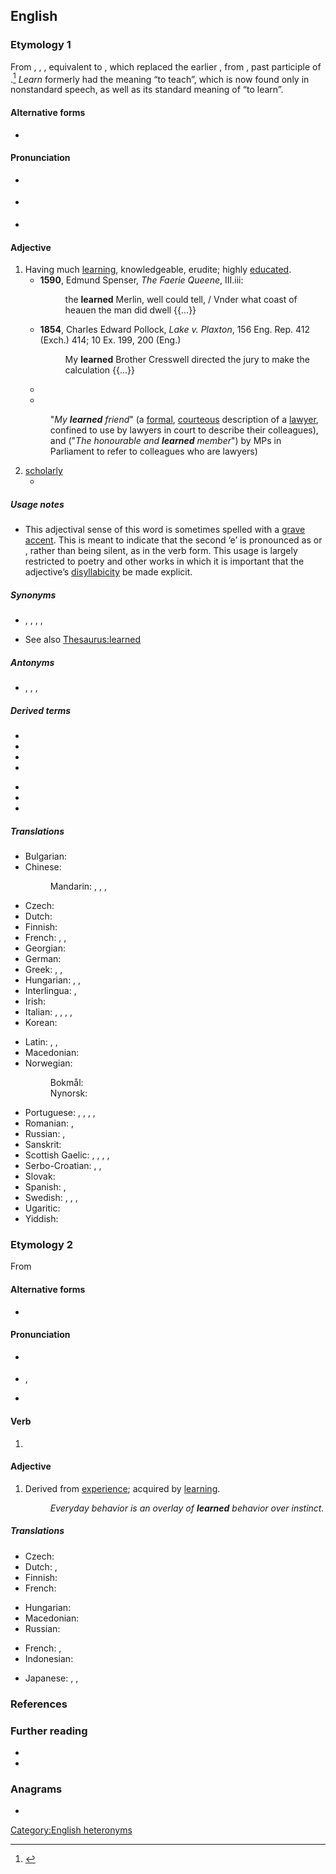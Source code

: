 {{also|Learned|learnèd}}
==English==

===Etymology 1===
From {{inh|en|enm|lerned}}, {{m|enm|lernd}}, {{m|enm|lernyd}}, equivalent to {{affix|en|learn|-ed}}, which replaced the earlier {{m|enm|lered||taught}}, from {{der|en|ang|lǣred|(ġe)lǣred}}, past participle of {{m|ang|lǣran||to teach}}.<ref>{{R:OED Online|code=106719|part of speech=adj}}</ref> ''Learn'' formerly had the meaning “to teach”, which is now found only in nonstandard speech, as well as its standard meaning of “to learn”.

====Alternative forms====
* {{l|en|learnèd}}

====Pronunciation====
* {{a|UK}} {{IPA|en|/ˈlɜːnɪd/}}
* {{a|US}} {{IPA|en|/ˈlɝnɪd/}}
* {{audio|en|LL-Q1860 (eng)-Vealhurl-learned (adj).wav|Audio (UK)}}

====Adjective====
{{en-adj}}

# Having much [[learning]], knowledgeable, erudite; highly [[educated]].
#* '''1590''', Edmund Spenser, ''The Faerie Queene'', III.iii:
#*: the '''learned''' Merlin, well could tell, / Vnder what coast of heauen the man did dwell {{...}}
#* '''1854''', Charles Edward Pollock, ''Lake v. Plaxton'', 156 Eng. Rep. 412 (Exch.) 414; 10 Ex. 199, 200 (Eng.)
#*: My '''learned''' Brother Cresswell directed the jury to make the calculation {{...}}
#* {{quote-journal
|en
|year=2011
|month=Feb
|author=Jess Lourey
|coauthors=
|title=A Pyramid Approach to Novel Writing
|volume=124
|issue=2
|page=30-32
|magazine=Writer
|passage=The book opens with the Time Traveler dining with '''learned''' peers in late 1800s England, where he is trying to convince them that he has invented a time machine.
}}
#* {{quote-journal
|en
|year=2011
|month=Spring
|author=Jill Lepore
|coauthors=
|title=How Longfellow Woke the Dead
|volume=80
|issue=2
|page=33-46
|magazine=American Scholar
|passage=HENRY WADSWORTH LONGFELLOW used to be both the best-known poet in the English-speaking world and the most beloved, adored by the '''learned''' and the lowly ...
}}
#: "''My '''learned''' friend''" (a [[formal]], [[courteous]] description of a [[lawyer]], confined to use by lawyers in court to describe their colleagues), and ("''The honourable and '''learned''' member''") by MPs in Parliament to refer to colleagues who are lawyers)
# [[scholarly]] {{gloss|exhibiting scholarship}}
#* {{quote-journal
|en
|year=1831
|month=March
|author=anonymous
|title=The History of the Doric Race
|format=book review
|volume=LIII
|issue=CV
|page=130
|magazine={{w|The Edinburgh Review}}
|passage=But our limits will not permit us to discuss the many important and curious questions respecting the science of government, to which this '''learned''' work invites attention.
}}

=====Usage notes=====
* This adjectival sense of this word is sometimes spelled with a [[grave accent]]. This is meant to indicate that the second ‘e’ is pronounced as {{IPAchar|/ɪ/}} or {{IPAchar|/ə/}}, rather than being silent, as in the verb form. This usage is largely restricted to poetry and other works in which it is important that the adjective’s [[disyllabicity]] be made explicit.

=====Synonyms=====
* {{sense|having much knowledge}} {{l|en|brainy}}, {{l|en|erudite}}, {{l|en|knowledgeable}}, {{l|en|scholarly}}, {{l|en|educated}}
* See also [[Thesaurus:learned]]

=====Antonyms=====
* {{sense|having little knowledge}} {{l|en|ignorant}}, {{l|en|stupid}}, {{l|en|thick}}, {{l|en|uneducated}}

=====Derived terms=====
{{rel-top|terms derived from learned (having much knowledge)}}
* {{l|en|learnedly}}
* {{l|en|learnedness}}
* {{l|en|learned counsel}}
* {{l|en|learned judge}}
{{rel-mid}}
* {{l|en|learned member}}
* {{l|en|learned professions}}
* {{l|en|learned treatise}}
{{rel-bottom}}

=====Translations=====
{{trans-top|having much learning}}
* Bulgarian: {{t+|bg|учен}}
* Chinese:
*: Mandarin: {{t+|cmn|博學|sc=Hani}}, {{t+|cmn|博学|tr=bóxué|sc=Hani}}, {{t+|cmn|有學問|sc=Hani}}, {{t+|cmn|有学问|tr=yǒu xuéwèn|sc=Hani}}
* Czech: {{t+|cs|učený|m}}
* Dutch: {{t+|nl|geleerd}}
* Finnish: {{t+|fi|oppinut}}
* French: {{t+|fr|érudit}}, {{t+|fr|savant}}, {{t+|fr|instruit}}
* Georgian: {{t|ka|სწავლული}}
* German: {{t+|de|gelehrt}}
* Greek: {{t+|el|λόγιος|m}}, {{t+|el|πολυμαθής|m|f}}, {{t+|el|εγγράμματος|m}}
* Hungarian: {{t+|hu|tanult}}, {{t+|hu|művelt}}, {{t+|hu|tudós}}
* Interlingua: {{t|ia|docte}}, {{t|ia|erudite}}
* Irish: {{t|ga|léannta}}
* Italian: {{t+|it|colto}}, {{t+|it|dotto}}, {{t+|it|istruito|m}}, {{t+|it|erudito|m}}, {{t+|it|letterato|m}}
* Korean: {{t|ko|박식한}}
{{trans-mid}}
* Latin: {{t+|la|doctus}}, {{t|la|ērudītus|m}}, {{t|la|litterātus|m}}
* Macedonian: {{t|mk|учен|m}}
* Norwegian:
*: Bokmål: {{t+|nb|lærd}}
*: Nynorsk: {{t|nn|lærd}}
* Portuguese: {{t+|pt|douto|m}}, {{t+|pt|erudito|m}}, {{t+|pt|instruído|m}}, {{t+|pt|sábio|m}}, {{t+|pt|culto|m}}
* Romanian: {{t+|ro|învățat|m|n}}, {{t+|ro|erudit|m}}
* Russian: {{t+|ru|учёный}}, {{t+|ru|эруди́рованный}}
* Sanskrit: {{t+|sa|पण्डित}}
* Scottish Gaelic: {{t|gd|ionnsaichte}}, {{t|gd|foghlaimte}}, {{t|gd|iùlmhor}}, {{t|gd|sgoilearach}}, {{t|gd|fiosrach}}
* Serbo-Croatian: {{t+|sh|naučen}}, {{t+|sh|učen}}, {{t+|sh|načitan}}
* Slovak: {{t|sk|učený|m}}
* Spanish: {{t+|es|erudito|m}}, {{t+|es|leído|m}}
* Swedish: {{t+|sv|bildad}}, {{t+|sv|beläst}}, {{t+|sv|kultiverad}}, {{t+|sv|lärd}}
* Ugaritic: {{t|uga|𐎊𐎄𐎓}}
* Yiddish: {{t|yi|לומדיש|tr=lomdish}}
{{trans-bottom}}

{{trans-see|scholarly|scholarly}}

===Etymology 2===
From {{etyl|ang|en}} {{m|ang|leornian||to acquire knowledge}}

====Alternative forms====
* {{l|en|learnt}} {{qualifier|UK, Ireland, Canada, Australia and New Zealand; rarely used in American English}}

====Pronunciation====
* {{a|UK}} {{IPA|en|/lɜːnd/}}
* {{a|US}} {{enPR|lûrnd}}, {{IPA|en|/lɝnd/}}
* {{audio|en|en-us-learned.ogg|Audio (US)}}

====Verb====
{{head|en|verb form}}

# {{lb|en|US|and|dialectal English}} {{en-past of|learn}}

====Adjective====
{{en-adj}}

# Derived from [[experience]]; acquired by [[learn]]ing.
#: ''Everyday behavior is an overlay of '''learned''' behavior over instinct.''

=====Translations=====
{{trans-top|acquired by learning}}
* Czech: {{t|cs|naučený|m}}
* Dutch: {{t+|nl|geleerd}}, {{t+|nl|aangeleerd}}
* Finnish: {{t+|fi|opittu}}
* French: {{t+|fr|appris}}
{{trans-mid}}
* Hungarian: {{t+|hu|tanult}}
* Macedonian: {{t|mk|научен|m}}
* Russian: {{t+|ru|нау́чный}}
{{trans-bottom}}

{{checktrans-top}}
* French: {{t+check|fr|enseigné}}, {{t+check|fr|instruit}}
* Indonesian: {{t+check|id|ajar|alt=belajar}} <!-- was "[[ajar|belajar]]" - assumed inflected form or vocalised spelling; please verify if linking is acceptable. see [[User:Kephir/gadgets/xte#Translation_fixing]] -->
{{trans-mid}}
* Japanese: {{t-check|ja|学んだ|tr=[[まなんだ]], mananda|sc=Jpan}}, {{t+check|ja|勉強|tr=[[べんきょう]]した, benkyō-shita|alt=勉強した|sc=Jpan}}, {{t+check|ja|学習|tr=[[がくしゅう]]した, gakushū-shita|alt=学習した|sc=Jpan}}
{{trans-bottom}}

===References===
<references />

===Further reading===
* {{R:Webster 1913}}
* {{R:Century 1911}}

===Anagrams===
* {{anagrams|en|a=adeelnr|Darleen|Darlene|Leander|relaned}}

[[Category:English heteronyms]]
{{catlangname|en|terms with unexpected syllabic -ed}}